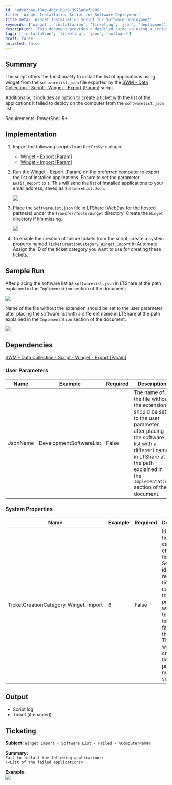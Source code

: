 ```yaml
---
id: 'adc83d4e-f34e-4b3c-b8c9-3975a6efb285'
title: 'Winget Installation Script for Software Deployment'
title_meta: 'Winget Installation Script for Software Deployment'
keywords: ['winget', 'installation', 'ticketing', 'json', 'deployment', 'software']
description: 'This document provides a detailed guide on using a script to install applications via winget from a JSON file. It also includes instructions for creating tickets for failed installations, ensuring a streamlined software deployment process.'
tags: ['installation', 'ticketing', 'json', 'software']
draft: false
unlisted: false
---
```

## Summary

The script offers the functionality to install the list of applications using winget from the `softwarelist.json` file exported by the [SWM - Data Collection - Script - Winget - Export [Param]](https://proval.itglue.com/DOC-5078775-15494298) script.

Additionally, it includes an option to create a ticket with the list of the applications it failed to deploy on the computer from the `softwarelist.json` list.

Requirements: PowerShell 5+

## Implementation

1. Import the following scripts from the `ProSync` plugin:  
   - [Winget - Export [Param]](https://proval.itglue.com/DOC-5078775-15494298)  
   - [Winget - Import [Param]](https://proval.itglue.com/5078775/docs/15522130)  

2. Run the [Winget - Export [Param]](https://proval.itglue.com/DOC-5078775-15494298) on the preferred computer to export the list of installed applications. Ensure to set the parameter `Email_Report` to `1`. This will send the list of installed applications to your email address, saved as `SoftwareList.Json`.

   ![](../../../static/img/Winget---Import-Param/image_1.png)

3. Place the `SoftwareList.json` file in LTShare (WebDav for the hosted partners) under the `Transfer/Tools/Winget` directory. Create the `Winget` directory if it's missing.

   ![](../../../static/img/Winget---Import-Param/image_2.png)

4. To enable the creation of failure tickets from the script, create a system property named `TicketCreationCategory_Winget_Import` in Automate. Assign the ID of the ticket category you want to use for creating these tickets.

## Sample Run

After placing the software list as `softwarelist.json` in LTShare at the path explained in the `Implementation` section of the document:

![](../../../static/img/Winget---Import-Param/image_3.png)

Name of the file without the extension should be set to the user parameter after placing the software list with a different name in LTShare at the path explained in the `Implementation` section of the document:

![](../../../static/img/Winget---Import-Param/image_4.png)

## Dependencies

[SWM - Data Collection - Script - Winget - Export [Param]](https://proval.itglue.com/DOC-5078775-15494298)

### User Parameters

| Name         | Example                 | Required | Description                                                                                                                                                                                                                      |
|--------------|-------------------------|----------|----------------------------------------------------------------------------------------------------------------------------------------------------------------------------------------------------------------------------------|
| JsonName     | DevelopmentSoftwareList  | False    | The name of the file without the extension should be set to the user parameter after placing the software list with a different name in LTShare at the path explained in the `Implementation` section of the document.          |

### System Properties

| Name                                   | Example | Required | Description                                                                                                                                                                                                                      |
|----------------------------------------|---------|----------|----------------------------------------------------------------------------------------------------------------------------------------------------------------------------------------------------------------------------------|
| TicketCreationCategory_Winget_Import   | 6       | False    | Id of the ticket category to create a ticket. Setting the id of the relevant ticket category in this system property will enable the ticketing on failure for the script. The script will not create a ticket if this property is missing or set to 0. |

## Output

- Script log
- Ticket (if enabled)

## Ticketing

**Subject:** `Winget Import - Software List - Failed - %ComputerName%`

**Summary:**  
`Fail to install the following applications:`  
`\<List of the failed applications>`

**Example:**  
![](../../../static/img/Winget---Import-Param/image_5.png)











